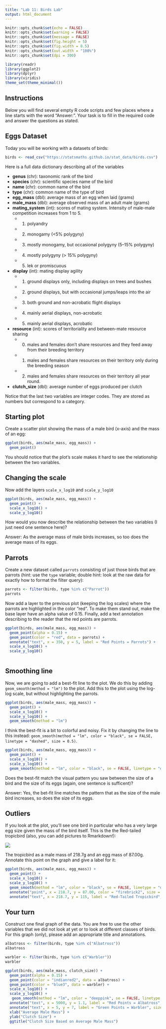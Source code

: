 ---
title: "Lab 11: Birds Lab"
output: html_document
---

```{r setup, include=FALSE}
knitr::opts_chunk$set(echo = FALSE)
knitr::opts_chunk$set(warning = FALSE)
knitr::opts_chunk$set(message = FALSE)
knitr::opts_chunk$set(fig.height = 5)
knitr::opts_chunk$set(fig.width = 8.5)
knitr::opts_chunk$set(out.width = "100%")
knitr::opts_chunk$set(dpi = 300)

library(readr)
library(ggplot2)
library(dplyr)
library(viridis)
theme_set(theme_minimal())
```

## Instructions

Below you will find several empty R code scripts and few places where a line
starts with the word "Answer:". Your task is to fill in the required code and
answer the questions as stated.

## Eggs Dataset

Today you will be working with a datasets of birds:

```{r}
birds <- read_csv("https://statsmaths.github.io/stat_data/birds.csv")
```

Here is a full data dictionary describing all of the variables

- **genus** (chr): taxonomic rank of the bird
- **species** (chr): scientific species name of the bird
- **name** (chr): common name of the bird
- **type** (chr): common name of the type of bird
- **egg_mass** (dbl): average mass of an egg when laid (grams)
- **male_mass** (dbl): average observed mass of an adult male (grams)
- **mating_system** (int): scores of mating system. Intensity of male-male competition increases from 1 to 5.
    - (1) polyandry
    - (2) monogamy (<5% polygyny)
    - (3) mostly monogamy, but occasional polygyny (5–15% polygyny)
    - (4) mostly polygyny (> 15% polygyny)
    - (5) lek or promiscuous
- **display** (int): mating display agility
    - (1) ground displays only, including displays on trees and bushes
    - (2) ground displays, but with occasional jumps/leaps into the air
    - (3) both ground and non-acrobatic flight displays
    - (4) mainly aerial displays, non-acrobatic
    - (5) mainly aerial displays, acrobatic
- **resource** (int): scores of territoriality and between-mate resource sharing
    - (0) males and females don't share resources and they feed away from their breeding territory
    - (1) males and females share resources on their territory only during the breeding season
    - (2) males and females share resources on their territory all year round.
- **clutch_size** (dbl): average number of eggs produced per clutch

Notice that the last two variables are integer codes. They are stored as numbers but
correspond to a category.

## Starting plot

Create a scatter plot showing the mass of a male bird (x-axis) and the mass of an egg:

```{r}

ggplot(birds, aes(male_mass, egg_mass)) +
  geom_point()

```

You should notice that the plot's scale makes it hard to see the relationship between the two variables.

## Changing the scale

Now add the layers `scale_x_log10` and `scale_y_log10`

```{r}

ggplot(birds, aes(male_mass, egg_mass)) +
  geom_point() +
  scale_x_log10() +
  scale_y_log10()

```

How would you now describe the relationship between the two variables (I just need one sentence here)?

Answer: As the average mass of male birds increases, so too does the average mass of its eggs.

## Parrots

Create a new dataset called `parrots` consisting of just those birds that are
parrots (hint: use the `type` variable; double hint: look at the raw data for
exactly how to format the filter query):

```{r}
parrots <- filter(birds, type %in% c("Parrot"))
parrots
```

Now add a layer to the previous plot (keeping the log scales) where the parrots are highlighted in the
color "red". To make them stand out, make the base layer have an alpha value of 0.15. Finally, add
a text annotation describing to the reader that the red points are parrots.

```{r}

ggplot(birds, aes(male_mass, egg_mass)) +
  geom_point(alpha = 0.15) +
  geom_point(color = "red", data = parrots) +
  annotate("text", x = 350, y = 5, label = "Red Points = Parrots") +
  scale_x_log10() +
  scale_y_log10()
  

```

## Smoothing line

Now, we are going to add a best-fit line to the plot. We do this by adding `geom_smooth(method = "lm")` to
the plot. Add this to the plot using the log-log scale, but without highlighting the parrots.

```{r}

ggplot(birds, aes(male_mass, egg_mass)) +
  geom_point() +
  scale_x_log10() +
  scale_y_log10() +
  geom_smooth(method = "lm")

```

I think the best-fit is a bit to colorful and noisy. Fix it by changing the line to this instead:
`geom_smooth(method = "lm", color = "black", se = FALSE, linetype = "dashed", size = 0.5)`.

```{r}

ggplot(birds, aes(male_mass, egg_mass)) +
  geom_point() +
  scale_x_log10() +
  scale_y_log10() +
  geom_smooth(method = "lm", color = "black", se = FALSE, linetype = "dashed", size = 0.5)

```

Does the best-fit match the visual pattern you saw between the size of a bird and the size of its eggs (again,
one sentence is sufficent)?

Answer: Yes, the bet-fit line matches the pattern that as the size of the male bird increases, so does the size of its eggs.

## Outliers

If you look at the plot, you'll see one bird in particular who has a very large egg size given the mass of
the bird itself. This is the the Red-tailed tropicbird (also, you can add pictures to Rmarkdown!):

![](https://upload.wikimedia.org/wikipedia/commons/thumb/4/47/Red-tailed_Tropicbird_RWD2.jpg/640px-Red-tailed_Tropicbird_RWD2.jpg)

The tropicbird as a male mass of 218.7g and an egg mass of 87.00g. Annotate this point on the graph and give a label for
it:

```{r}

ggplot(birds, aes(male_mass, egg_mass)) +
  geom_point() +
  scale_x_log10() +
  scale_y_log10() +
  geom_smooth(method = "lm", color = "black", se = FALSE, linetype = "dashed", size = 0.5) +
  annotate("point", x = 218.7, y = 87.00, color = "firebrick2", size = 3) +
  annotate("text", x = 218.7, y = 115, label = "Red-Tailed Tropicbird", size = 3)

```

## Your turn

Construct one final graph of the data. You are free to use the other variables that we did not look at yet or to look at
different classes of birds. For this graph (only), please add an appropriate title and annotations.

```{r}
albatross <- filter(birds, type %in% c("Albatross"))
albatross
```

```{r}
warbler <- filter(birds, type %in% c("Warbler"))
warbler
```


```{r}

ggplot(birds, aes(male_mass, clutch_size)) +
  geom_point(alpha = 0.15) +
  geom_point(color = "indianred2", data = albatross) +
  geom_point(color = "blue3", data = warbler) +
  scale_x_log10() +
  scale_y_log10() +
   geom_smooth(method = "lm", color = "deeppink", se = FALSE, linetype = "dashed", size = 0.5 ) +
  annotate("text", x = 5000, y = 1.1, label = "Red Points = Albatross", size = 3) +
  annotate("text", x = 5, y = 7, label = "Green Points = Warbler", size = 3) +
  xlab("Average Male Mass") +
  ylab("Clutch Size") +
  ggtitle("Clutch Size Based on Average Male Mass")
 
  


```












